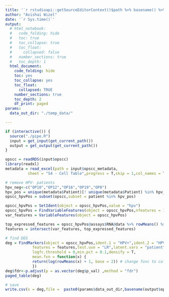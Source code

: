 ```yaml
---
title: '`r rstudioapi::getSourceEditorContext()$path %>% basename() %>% gsub(pattern = "\\.Rmd",replacement = "")`' 
author: "Avishai Wizel"
date: '`r Sys.time()`'
output:
  # html_notebook: 
  #   code_folding: hide
  #   toc: true
  #   toc_collapse: true
  #   toc_float:
  #     collapsed: false
  #   number_sections: true
  #   toc_depth: 1
  html_document: 
    code_folding: hide
    toc: yes
    toc_collapse: yes
    toc_float: 
      collapsed: TRUE
    number_sections: true
    toc_depth: 2
    df_print: paged
params: 
  data_out_dir: "./temp_data/" 

---
```



```r
if (interactive()) {
  source("./pipe.R")
  input = get_input(get_current_path())
  output = get_output(get_current_path())
}
```


```r
opscc = readRDS(input$opscc)
library(readxl)
metadata = read_excel(path = input$opscc_metadata,
          sheet = "S4 - Cell Table",progress = T,skip = 1,col_names = T)

# remove HPV- patients
hpv_neg<-c("OP10","OP12","OP16","OP19","OP8")
hpv_pos = unique(metadata$Patient)[! unique(metadata$Patient) %in% hpv_neg]
opscc_hpvPos = subset(opscc,subset = patient %in% hpv_pos)
```

```r
opscc_hpvPos = SetIdent(object = opscc_hpvPos,value = "hpv")
opscc_hpvPos = FindVariableFeatures(object = opscc_hpvPos,nfeatures = 15000)
var_features = VariableFeatures(object = opscc_hpvPos)

top_expressed_features = opscc_hpvPos@assays$RNA@data %>% rowMeans() %>% sort(decreasing = T) %>% head(5000) %>% names()
features = intersect(var_features, top_expressed_features)

# find DEG
deg = FindMarkers(object = opscc_hpvPos,ident.1 = "HPV+",ident.2 = "HPV-",
            features = features,test.use = "LR",latent.vars = "patient",
            logfc.threshold = 0,min.pct = 0.1,densify = T,
            mean.fxn = function(x) {
            return(log(rowMeans(x) + 1, base = 2)) # change func to calculate logFC in log space data (default to exponent data)
            })
deg$fdr<-p.adjust(p = as.vector(deg$p_val) ,method = "fdr")
paged_table(deg)
```

```r
# save
write.csv(x = deg,file =  paste0(params$data_out_dir,basename(output$opscc_deg)))
```







